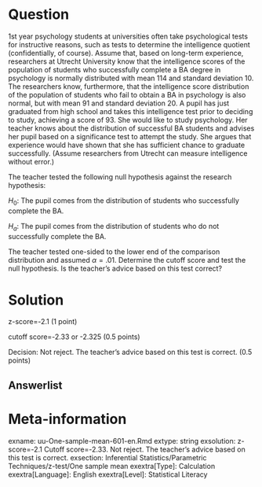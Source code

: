 
Question
========
  
1st year psychology students at universities often take psychological tests for instructive reasons, such as tests to determine the intelligence quotient (confidentially, of course). Assume that, based on long-term experience, researchers at Utrecht University know that the intelligence scores of the population of students who successfully complete a BA degree in psychology is normally distributed with mean 114 and standard deviation 10. The researchers know, furthermore, that the intelligence score distribution of the population of students who fail to obtain a BA in psychology is also normal, but with mean 91 and standard deviation 20. A pupil has just graduated from high school and takes this intelligence test prior to deciding to study, achieving a score of 93. She would like to study psychology. Her teacher knows about the distribution of successful BA students and advises her pupil based on a significance test to attempt the study. She argues that experience would have shown that she has sufficient chance to graduate successfully. (Assume researchers from Utrecht can measure intelligence without error.)

The teacher tested the following null hypothesis against the research hypothesis:

$H_0$: The pupil comes from the distribution of students who successfully complete the BA.

$H_a$: The pupil comes from the distribution of students who do not successfully complete the BA.


The teacher tested one-sided to the lower end of the comparison distribution and assumed $\alpha=.01$. Determine the cutoff score and test the null hypothesis. Is the teacher’s advice based on this test correct?

  
Solution
========
z-score=-2.1 (1 point)

cutoff score=-2.33 or -2.325 (0.5 points)

Decision: Not reject. The teacher’s advice based on this test is correct. (0.5 points)
  


Answerlist
----------



Meta-information
================
exname: uu-One-sample-mean-601-en.Rmd
extype: string
exsolution: z-score=-2.1 Cutoff score=-2.33. Not reject. The teacher's advice based on this test is correct.
exsection: Inferential Statistics/Parametric Techniques/z-test/One sample mean
exextra[Type]: Calculation
exextra[Language]: English
exextra[Level]: Statistical Literacy
